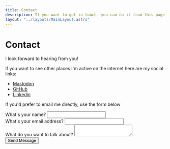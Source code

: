 ```yaml
---
title: Contact
description: If you want to get in touch- you can do it from this page!
layout: "../layouts/MainLayout.astro"
---
```



# Contact

I look forward to hearing from you!

<AboutNavigation />

 If you want to see other places I'm active on the internet here are my social links:

- <a rel="me" href="https://indieweb.social/@mykalmachon">Mastodon</a>
- [GitHub](https://GitHub.com/MykalMachon)
- [Linkedin](https://www.linkedin.com/in/mykalmachon/)

If you'd prefer to email me directly, use the form below

<form
class="form__contact"
name="Contact Form"
method="POST"
data-netlify="true">
<div class="form-control">
<label for="name">What's your name?</label>
<input type="text" name="name" id="name" required />
</div>
<div class="form-control">
<label for="email">What's your email address?</label>
<input type="email" name="email" id="email" required />
</div>
<div class="form-control">
<label for="message">What do you want to talk about?</label>
<textarea name="message" id="message" cols={30} rows={6}></textarea>
</div>
<button class="btn" type="submit">Send Message</button>
</form>

